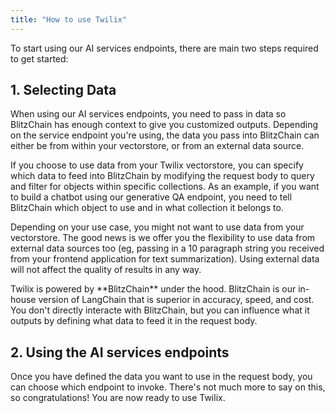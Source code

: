 ```yaml
---
title: "How to use Twilix"
---
```

To start using our AI services endpoints, there are main two steps required to get started:

## 1. Selecting Data
When using our AI services endpoints, you need to pass in data so BlitzChain has enough context to give you customized outputs. Depending on the service endpoint you're using, the data you pass into BlitzChain can either be from within your vectorstore, or from an external data source. 

If you choose to use data from your Twilix vectorstore, you can specify which data to feed into BlitzChain by modifying the request body to query and filter for objects within specific collections. As an example, if you want to build a chatbot using our generative QA endpoint, you need to tell BlitzChain which object to use and in what collection it belongs to. 

Depending on your use case, you might not want to use data from your vectorstore. The good news is we offer you the flexibility to use data from external data sources too (eg, passing in a 10 paragraph string you received from your frontend application for text summarization). Using external data will not affect the quality of results in any way.

<Tip>
Twilix is powered by **BlitzChain** under the hood. BlitzChain is our in-house version of LangChain that is superior in accuracy, speed, and cost. You don't directly interacte with BlitzChain, but you can influence what it outputs by defining what data to feed it in the request body.
</Tip>

## 2. Using the AI services endpoints
Once you have defined the data you want to use in the request body, you can choose which endpoint to invoke. There's not much more to say on this, so congratulations! You are now ready to use Twilix.
